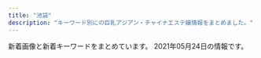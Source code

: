 ```yaml
---
title: "池袋"
description: "キーワード別にの巨乳アジアン・チャイナエステ嬢情報をまとめました。"
---
```


新着画像と新着キーワードをまとめています。
2021年05月24日の情報です。

<DmmAffiliateIns />
<KeywordTable
  shops={
    [
    {
        "keywords": {
            "88": 1,
            "86": 2,
            "90": 1
        },
        "img_links": [
            "http://www.coco-8.jp/_src/36741678/down.png",
            "http://www.coco-8.jp/_src/36746636/iwa1.jpg",
            "http://www.coco-8.jp/_src/36743040/s5.jpg",
            "http://www.coco-8.jp/_src/49632727/wechatimg336_20201102105038881.jpg",
            "http://www.coco-8.jp/_src/36746692/g3.jpg",
            "http://www.coco-8.jp/_src/36742644/sayuri.jpg",
            "http://www.coco-8.jp/_src/36746346/maya.jpg",
            "http://www.coco-8.jp/_src/36742462/5.jpg",
            "http://www.coco-8.jp/_src/36742714/s2.jpg",
            "http://www.coco-8.jp/_src/37791773/wechatimg437_20201113100952153.jpg",
            "http://www.coco-8.jp/_src/37791774/wechatimg437_20201113100952153.jpg",
            "http://www.coco-8.jp/_src/36742642/b.png",
            "http://www.coco-8.jp/_src/36746641/risa.jpg",
            "http://www.coco-8.jp/_src/36820892/cam3.png",
            "http://www.coco-8.jp/_src/36742658/s1.jpg",
            "http://www.coco-8.jp/_src/36746644/lineline.png",
            "http://www.coco-8.jp/_src/36746398/mei1.jpg",
            "http://www.coco-8.jp/_src/37791789/lineline.png",
            "http://www.coco-8.jp/_src/36745876/pic1.jpg",
            "http://www.coco-8.jp/_src/36745880/pic2.jpg",
            "http://www.coco-8.jp/_src/36741674/5.jpg",
            "http://www.coco-8.jp/_src/36741671/2.jpg",
            "http://www.coco-8.jp/_src/36741636/5.jpg",
            "http://www.coco-8.jp/_src/37791754/smartselect_20191212-140919_wechat.jpg",
            "http://www.coco-8.jp/_src/36741638/4.jpg",
            "http://www.coco-8.jp/_src/36712010/sayuri.jpg",
            "http://www.coco-8.jp/_src/36746639/lineline.png",
            "http://www.coco-8.jp/_src/36746732/road2.png",
            "http://www.coco-8.jp/_src/36742459/2.jpg",
            "http://www.coco-8.jp/_src/36746320/sayuri.jpg",
            "http://www.coco-8.jp/_src/36746702/g6.jpg",
            "http://www.coco-8.jp/_src/36820891/cam3.png",
            "http://www.coco-8.jp/_src/54960394/lineline.png",
            "http://www.coco-8.jp/_src/36742461/4.jpg",
            "http://www.coco-8.jp/_src/54960397/wechatimg955.jpg",
            "http://www.coco-8.jp/_src/49977665/wechatimg437_20201113100952153.jpg",
            "http://www.coco-8.jp/_src/36742780/s3.jpg",
            "http://www.coco-8.jp/_src/36741640/1.jpg",
            "http://www.coco-8.jp/_src/36746380/aki.jpg",
            "http://www.coco-8.jp/_src/36746331/lineline.png",
            "http://www.coco-8.jp/_src/36746345/maya.jpg",
            "http://www.coco-8.jp/_src/36742655/down.png",
            "http://www.coco-8.jp/_src/36746688/g2.jpg",
            "http://www.coco-8.jp/_src/36746379/aki.jpg",
            "http://www.coco-8.jp/_src/36746642/risa.jpg",
            "http://www.coco-8.jp/_src/36742640/b.png",
            "http://www.coco-8.jp/_src/36742638/b.png",
            "http://www.coco-8.jp/_src/36741639/2.jpg",
            "http://www.coco-8.jp/_src/49977773/wechatimg437_20201113100952153.jpg",
            "http://www.coco-8.jp/_src/54960396/wechatimg955.jpg",
            "http://www.coco-8.jp/_src/49632559/wechatimg336_20201102105038881.jpg",
            "http://www.coco-8.jp/_src/36746397/mei1.jpg",
            "http://www.coco-8.jp/_src/36741670/1.jpg",
            "http://www.coco-8.jp/_src/36813493/cam2.jpg",
            "http://www.coco-8.jp/_src/36741672/4.jpg",
            "http://www.coco-8.jp/_src/54960393/wechatimg955.jpg",
            "http://www.coco-8.jp/_src/36746704/g5.png",
            "http://www.coco-8.jp/_src/36746714/b.png",
            "http://www.coco-8.jp/_src/36742630/b.png",
            "http://www.coco-8.jp/_src/55662797/img20210426142633666355.png",
            "http://www.coco-8.jp/_src/36746395/lineline.png",
            "http://www.coco-8.jp/_src/36742636/b.png",
            "http://www.coco-8.jp/_src/36742458/1.jpg",
            "http://www.coco-8.jp/_src/36746635/iwa1.jpg",
            "http://www.coco-8.jp/_src/36813492/cam2.jpg",
            "http://www.coco-8.jp/_src/36741637/3.jpg",
            "http://www.coco-8.jp/_src/49977785/wechatimg336_20201102105038881.jpg",
            "http://www.coco-8.jp/_src/49977789/lineline.png",
            "http://www.coco-8.jp/_src/54960364/wechatimg955.jpg",
            "http://www.coco-8.jp/_src/36746682/g.jpg",
            "http://www.coco-8.jp/_src/36746351/lineline.png",
            "http://www.coco-8.jp/_src/36742791/s4.jpg",
            "http://www.coco-8.jp/_src/36746633/lineline.png",
            "http://www.coco-8.jp/_src/36742460/3.jpg",
            "http://www.coco-8.jp/_src/49977786/wechatimg336_20201102105038881.jpg",
            "http://www.coco-8.jp/_src/36741673/3.jpg"
        ],
        "url": "http://www.coco-8.jp/",
        "name": "CoCo8 \u30b3\u30b3\u30a8\u30a4\u30c8",
        "station": "JR\u6c60\u888b\u99c5\u897f\u53e3"
    },
    {
        "img_links": [
            "http://es-manzokudou.com/uploads/c7f77c3ead6ef13dab668a39ed78609c.jpg",
            "http://es-manzokudou.com/images/service_10.jpg",
            "http://es-manzokudou.com/images/index_04.jpg",
            "http://es-manzokudou.com/uploads/b3126b220ec550d17cf3d4ceaa0d5f91.jpg",
            "http://es-manzokudou.com/images/info_07.png",
            "http://es-manzokudou.com/uploads/c92c85411d427aeda4e82379f413bfc5.jpg",
            "http://es-manzokudou.com/images/index_23.jpg",
            "http://es-manzokudou.com/uploads/801bf12e5eb5d7775a0d06c4314059a8.jpg",
            "http://es-manzokudou.com/uploads/e0558d7d118d3983ed620237423a6a17.jpg",
            "http://es-manzokudou.com/images/index_16.jpg",
            "http://es-manzokudou.com/images/index_22.jpg",
            "http://es-manzokudou.com/images/index_19.jpg",
            "http://es-manzokudou.com/images/index_13.jpg",
            "http://es-manzokudou.com/images/girls_09.jpg",
            "http://es-manzokudou.com/uploads/ce9c20b274548d8d7fc88ffba3feb6b8.jpg",
            "http://es-manzokudou.com/images/index_15.jpg",
            "http://es-manzokudou.com/images/index_28.jpg",
            "http://es-manzokudou.com/images/index_14.jpg",
            "http://es-manzokudou.com/images/info_09.png",
            "http://es-manzokudou.com/uploads/6d01aeb80d9d599f91829439c8d1cce9.jpg",
            "http://es-manzokudou.com/images/index_11.jpg",
            "http://es-manzokudou.com/uploads/d89fe15ae91cbe6757df76651ba2bafb.jpg",
            "http://es-manzokudou.com/images/interior_10.jpg",
            "http://es-manzokudou.com/images/interior_09.jpg",
            "http://es-manzokudou.com/uploads/33e3f16ac4ad0cce4991bcbf73f4ed57.jpg",
            "http://es-manzokudou.com/images/index_07.jpg",
            "http://es-manzokudou.com/images/index_21.jpg",
            "http://es-manzokudou.com/images/info_01.png",
            "http://es-manzokudou.com/images/index_01.jpg",
            "http://es-manzokudou.com/images/info_05.png",
            "http://es-manzokudou.com/images/index_08.jpg",
            "http://es-manzokudou.com/uploads/0b1795e88117182a477ab05f88143541.jpg",
            "http://es-manzokudou.com/uploads/6eeb47bf176bb33d310cc4b85e6877cd.jpg",
            "http://es-manzokudou.com/uploads/4638ddb6f986a671b148647ba616100a.jpg",
            "http://es-manzokudou.com/uploads/d71f74498ca17396d022ba9a4df966f3.jpg",
            "http://es-manzokudou.com/uploads/7b043aa15c9a9920550a2b92ec6be546.jpg",
            "http://es-manzokudou.com/images/info_02.png",
            "http://es-manzokudou.com/uploads/9f77b9b12f9cf11fcb013974ba368064.jpg",
            "http://es-manzokudou.com/images/index_03.jpg",
            "http://es-manzokudou.com/images/index_31.jpg",
            "http://es-manzokudou.com/uploads/88aa8f906b0332cb40ad4429c8e7b758.jpg",
            "http://es-manzokudou.com/images/index_02.jpg",
            "http://es-manzokudou.com/images/index_09.jpg",
            "http://es-manzokudou.com/uploads/40fc21d31595f51aaf89793b1f68617b.jpg",
            "http://es-manzokudou.com/uploads/b7f36d45469210b381ecb79a0e05a347.jpg",
            "http://es-manzokudou.com/uploads/62c2e989f1be95fc8e01be85b464d514.jpg",
            "http://es-manzokudou.com/uploads/8a1fb58d0b110680c2356994ca8efb25.jpg",
            "http://es-manzokudou.com/images/info_04.png",
            "http://es-manzokudou.com/uploads/200f500725d3f15233d981ad9b5e6b9a.jpg",
            "http://es-manzokudou.com/uploads/59a8a61377564fb64b48427e84e4243f.jpg",
            "http://es-manzokudou.com/images/service_09.jpg",
            "http://es-manzokudou.com/uploads/7284e4ffc051cbb8c074a8c30390ce68.jpg",
            "http://es-manzokudou.com/images/index_05.jpg",
            "http://es-manzokudou.com/images/index_29.jpg",
            "http://es-manzokudou.com/uploads/de54f16df04e0df8ae07ab990b8c9fd2.jpg",
            "http://es-manzokudou.com/uploads/356177edff3d3b7efc4a77022debc8aa.jpg",
            "http://es-manzokudou.com/images/index_30.jpg",
            "http://es-manzokudou.com/uploads/13ab049cc45dea80b43d33b6b7108f00.jpg",
            "http://es-manzokudou.com/uploads/275d5f397baa63db8424c86d5d6237cf.jpg",
            "http://es-manzokudou.com/uploads/f66d763bd48ac5f51969e4311ac7af5c.jpg",
            "http://es-manzokudou.com/uploads/d0fdd8f6b16eaf7d5013c7d285fed2e3.jpg",
            "http://es-manzokudou.com/uploads/e29aa67ee54566513e4e34114bfdc7b9.jpg",
            "http://es-manzokudou.com/images/link_09.jpg",
            "http://es-manzokudou.com/images/girls_11.jpg",
            "http://es-manzokudou.com/images/index_27.jpg",
            "http://es-manzokudou.com/images/index_06.jpg",
            "http://www.cmfm2.jp/images/over_thumb_l.png",
            "http://es-manzokudou.com/uploads/4a9bc6863322924a09070162269c7415.jpg",
            "http://es-manzokudou.com/uploads/36735dc9d436a790f344c57635a3a44f.jpg",
            "http://es-manzokudou.com/uploads/0796672f7c59948334658998a3c55cdb.jpg",
            "http://es-manzokudou.com/uploads/efbc511fca65f9baeae51ee52426cc0e.jpg",
            "http://es-manzokudou.com/images/index_24.jpg",
            "http://es-manzokudou.com/uploads/da9811a4171f2ec42d7c9a8567e79d8c.jpg",
            "http://es-manzokudou.com/uploads/1e5aff376576a255098bc7597386a028.jpg",
            "http://es-manzokudou.com/images/index_17.jpg",
            "http://es-manzokudou.com/uploads/209ba11412c2c128b5dfbdb8cfef6faa.jpg",
            "http://es-manzokudou.com/uploads/8ec0af3b4889c07ab76ccbed51b2b813.jpg",
            "http://es-manzokudou.com/uploads/dedff2c11ab7aaa841a9cf2747a8406c.jpg",
            "http://es-manzokudou.com/uploads/848e0db3804d1d3c823537204d67f5aa.jpg",
            "http://es-manzokudou.com/uploads/0d826c16062de1388c242e2f77eb7cd6.jpg"
        ],
        "url": "http://es-manzokudou.com/",
        "station": "JR\u6c60\u888b\u99c5\u6771\u53e3",
        "name": "\u6e80\u8db3\u5802",
        "keywords": {
            "D": 7,
            "88": 2,
            "C": 10,
            "86": 7,
            "84": 1,
            "87": 8
        }
    },
    {
        "img_links": [
            "http://salon-arm.com/staff/saya/01mb.jpg",
            "http://salon-arm.com/staff/ichigo/01mb.jpg",
            "http://salon-arm.com/pic/top.png",
            "http://salon-arm.com/staff/ringo/01.jpg",
            "http://salon-arm.com/staff/reina/01.jpg",
            "http://salon-arm.com/pic/head.png",
            "http://salon-arm.com/staff/saya/01.jpg",
            "http://salon-arm.com/staff/kaori/01mb.jpg",
            "http://salon-arm.com/staff/mai/01.jpg",
            "http://salon-arm.com/img/ttl_staff.png",
            "http://salon-arm.com/img/ttl_concept.png",
            "http://salon-arm.com/staff/rika/01.jpg",
            "http://salon-arm.com/staff/nana/01mb.jpg",
            "http://salon-arm.com/i/files/homeimg.jpg",
            "http://salon-arm.com/staff/midori/01.jpg",
            "http://salon-arm.com/staff/midori/01mb.jpg",
            "http://salon-arm.com/staff/mai/01mb.jpg",
            "http://salon-arm.com/staff/nana/01.jpg",
            "http://salon-arm.com/img/att.jpg",
            "http://salon-arm.com/staff/yuuka/01.jpg",
            "http://salon-arm.com/img/ttl_tnew.png",
            "http://salon-arm.com/img/ttl_mobile.png",
            "http://salon-arm.com/staff/emi/01.jpg",
            "http://salon-arm.com/staff/kaori/01.jpg",
            "http://salon-arm.com/staff/yuuka/01mb.jpg",
            "http://salon-arm.com/staff/emi/01mb.jpg",
            "http://salon-arm.com/staff/ai/01.jpg",
            "http://salon-arm.com/staff/ichigo/01.jpg",
            "http://salon-arm.com/staff/ai/01mb.jpg",
            "http://salon-arm.com/staff/reina/01mb.jpg",
            "http://salon-arm.com/staff/ringo/01mb.jpg",
            "http://salon-arm.com/staff/rika/01mb.jpg",
            "http://salon-arm.com/img/ttl_line.png"
        ],
        "keywords": {
            "C": 21
        },
        "url": "http://salon-arm.com/",
        "name": "\u30a2\u30ed\u30de\u30ed\u30de\u30f3\u30b9",
        "station": "JR\u6c60\u888b\u99c5\u897f\u53e3"
    },
    {
        "name": "Primore \uff5e\u30d7\u30ea\u30e2\u30a2\uff5e",
        "url": "http://primore.jpest.net/",
        "station": "JR\u6c60\u888b\u99c5\u6771\u53e3",
        "img_links": [
            "http://primore.jpest.net/uploads//sites/9/2021/04/2.jpg",
            "http://primore.jpest.net/uploads//sites/9/2020/06/aroma2.jpg",
            "http://primore.jpest.net/uploads//sites/9/2020/06/top1-3.png",
            "http://primore.jpest.net/uploads//sites/9/2021/04/3.jpg",
            "http://primore.jpest.net/uploads//sites/9/2020/06/s4.jpg",
            "http://primore.jpest.net/uploads//sites/9/2020/06/s2.jpg",
            "http://primore.jpest.net/uploads//sites/9/2020/06/top-2.png",
            "http://primore.jpest.net/uploads//sites/9/2020/06/r2.jpg",
            "http://primore.jpest.net/uploads//sites/9/2021/04/1.jpg",
            "http://primore.jpest.net/uploads//sites/9/2020/06/02.jpg",
            "http://primore.jpest.net/uploads//sites/9/2020/06/aroma1.jpg",
            "http://primore.jpest.net/uploads//sites/9/2020/06/r3.jpg",
            "http://primore.jpest.net/uploads//sites/9/2020/06/s1.jpg",
            "http://primore.jpest.net/uploads//sites/9/2020/06/s3.jpg",
            "http://primore.jpest.net/uploads//sites/9/2020/06/r5.jpg",
            "http://primore.jpest.net/uploads//sites/9/2020/06/4.jpg",
            "http://primore.jpest.net/uploads//sites/9/2020/06/r1.jpg",
            "http://primore.jpest.net/uploads//sites/9/2020/06/01.jpg",
            "http://primore.jpest.net/uploads//sites/9/2020/06/r4.jpg"
        ],
        "keywords": {}
    },
    {
        "img_links": [
            "http://c-sun2.com/image/cast/cast_326_1_l.jpg",
            "http://c-sun2.com/image/cast/cast_580_1_l.jpg",
            "http://c-sun2.com/image/cast/cast_484_1_l.jpg",
            "http://c-sun2.com/image/cast/cast_524_1_l.jpg",
            "http://c-sun2.com/image/cast/cast_390_2_l.jpg",
            "http://c-sun2.com/image/cast/cast_466_2_l.jpg",
            "http://c-sun2.com/image/cast/cast_485_1_l.jpg",
            "http://c-sun2.com/image/cast/cast_496_1_l.jpg",
            "http://c-sun2.com/image/cast/cast_533_2_l.jpg",
            "http://c-sun2.com/img/bar_profile.png",
            "http://c-sun2.com/image/shame/192_1_l.jpg",
            "http://c-sun2.com/image/cast/cast_484_2_l.jpg",
            "http://c-sun2.com/image/cast/cast_496_2_l.jpg",
            "http://c-sun2.com/image/cast/cast_357_1_l.jpg",
            "http://c-sun2.com/image/cast/cast_485_2_l.jpg",
            "http://c-sun2.com/image/cast/cast_393_2_l.jpg",
            "http://c-sun2.com/image/cast/cast_390_1_l.jpg",
            "http://c-sun2.com/image/cast/cast_357_2_l.jpg",
            "http://c-sun2.com/img/event/camp3.jpg",
            "http://c-sun2.com/image/cast/cast_471_2_l.jpg",
            "http://c-sun2.com/image/cast/cast_473_1_l.jpg",
            "http://c-sun2.com/image/cast/cast_524_2_l.jpg",
            "http://c-sun2.com/image/cast/cast_453_1_l.jpg",
            "http://c-sun2.com/image/cast/cast_534_1_l.jpg",
            "http://c-sun2.com/image/cast/cast_362_2_l.jpg",
            "http://c-sun2.com/image/cast/cast_362_1_l.jpg",
            "http://c-sun2.com/image/cast/cast_473_2_l.jpg",
            "http://c-sun2.com/img/topbar_osusume.png",
            "http://c-sun2.com/img/topbar_news.png",
            "http://c-sun2.com/img/topbar_camp.png",
            "http://c-sun2.com/image/cast/cast_471_1_l.jpg",
            "http://c-sun2.com/image/cast/cast_360_1_l.jpg",
            "http://c-sun2.com/image/cast/cast_326_2_l.jpg",
            "http://c-sun2.com/img/icon/new.png",
            "http://c-sun2.com/image/cast/cast_534_2_l.jpg",
            "http://c-sun2.com/image/cast/cast_492_2_l.jpg",
            "http://c-sun2.com/img/bar_grallery.png",
            "http://c-sun2.com/img/bar_therapist.png",
            "http://c-sun2.com/image/cast/cast_466_1_l.jpg",
            "http://c-sun2.com/image/cast/cast_393_1_l.jpg",
            "http://c-sun2.com/img/header.jpg",
            "http://c-sun2.com/image/cast/cast_453_2_l.jpg",
            "http://c-sun2.com/image/cast/cast_360_2_l.jpg",
            "http://c-sun2.com/image/cast/cast_533_1_l.jpg",
            "http://c-sun2.com/image/cast/cast_492_1_l.jpg"
        ],
        "url": "http://c-sun2.com/",
        "station": "JR\u6c60\u888b\u99c5\u897f\u53e3",
        "name": "\u30b9\u30a4\u30fc\u30c8\u30de\u30c3\u30c8",
        "keywords": {
            "85": 4,
            "84": 8,
            "81": 4,
            "82": 10,
            "83": 10
        }
    },
    {
        "keywords": {},
        "url": "http://foryou-est.tokyo/",
        "name": "For You",
        "img_links": [
            "http://foryou-est.tokyo/images/sp02.jpg",
            "http://foryou-est.tokyo/images/yuki.jpg",
            "http://foryou-est.tokyo/images/flash1.jpg",
            "http://foryou-est.tokyo/images/kina.jpg",
            "http://foryou-est.tokyo/images/zi_staff.png",
            "http://foryou-est.tokyo/images/riri.jpg",
            "http://foryou-est.tokyo/images/aya.jpg",
            "http://foryou-est.tokyo/images/ai.jpg",
            "http://foryou-est.tokyo/images/mika.jpg",
            "http://foryou-est.tokyo/images/mobile.png",
            "http://foryou-est.tokyo/images/down.png",
            "http://foryou-est.tokyo/images/sp03.jpg",
            "http://foryou-est.tokyo/images/emi.jpg",
            "http://foryou-est.tokyo/images/yumi.jpg",
            "http://foryou-est.tokyo/images/yuri.jpg",
            "http://foryou-est.tokyo/images/sp01.jpg",
            "http://foryou-est.tokyo/images/up.png"
        ],
        "station": "JR\u6c60\u888b\u99c5\u897f\u53e3"
    },
    {
        "name": "\u53f0\u6e7e\u5e78\u904b\u30ea\u30e9\u30af\u30bc\u30fc\u30b7\u30e7\u30f3",
        "url": "http://esthe-treat.com/",
        "station": "JR\u6c60\u888b\u99c5\u897f\u53e3",
        "img_links": [
            "http://esthe-treat.com/staff/ami/01.jpg",
            "http://esthe-treat.com/img/botton.jpg",
            "http://esthe-treat.com/img/add.jpg",
            "http://esthe-treat.com/img/sys1.png",
            "http://esthe-treat.com/staff/rena/01.jpg",
            "http://esthe-treat.com/staff/natumi/01.jpg",
            "http://esthe-treat.com/img/pc.jpg",
            "http://esthe-treat.com/img/t-o.jpg",
            "http://esthe-treat.com/img/adrs.jpg",
            "http://esthe-treat.com/staff/yuyu/01.jpg",
            "http://esthe-treat.com/img/t-r.jpg",
            "http://esthe-treat.com/img/cam.jpg",
            "http://esthe-treat.com/img/info.jpg",
            "http://esthe-treat.com/img/sys2.png",
            "http://esthe-treat.com/img/pic.jpg",
            "http://esthe-treat.com/img/t-t.jpg",
            "http://esthe-treat.com/staff/miki/01.jpg",
            "http://esthe-treat.com/img/sysetc.png",
            "http://esthe-treat.com/img/tel.jpg",
            "http://esthe-treat.com/img/t-a.jpg",
            "http://esthe-treat.com/img/t-s.jpg",
            "http://esthe-treat.com/img/tit.jpg"
        ],
        "keywords": {}
    },
    {
        "keywords": {
            "D": 192,
            "82": 61,
            "F": 45,
            "88": 45,
            "85": 95,
            "83": 140,
            "C": 252,
            "84": 236
        },
        "url": "https://honeybee2.com/",
        "name": "\u30cf\u30cb\u30fc\u30d3\u30fc",
        "station": "JR\u6c60\u888b\u99c5\u897f\u53e3(\u5317)",
        "img_links": [
            "https://honeybee2.com/images_staff/60/050115251333.jpg",
            "https://honeybee2.com/images/icon_ranking_04.png",
            "https://honeybee2.com/images/bnr_160_45.jpg",
            "https://honeybee2.com/images/vis_castframe_01.png",
            "https://honeybee2.com/images_staff/133/050114310512.jpg",
            "https://honeybee2.com/images_staff/111/050114432551.jpg",
            "https://honeybee2.com/images_staff/111/070714141435.jpg",
            "https://honeybee2.com/images_staff/133/041312285087.jpg",
            "https://honeybee2.com/images_staff/134/041314164177.jpg",
            "https://honeybee2.com/images_staff/150/050113284720.jpg",
            "https://honeybee2.com/images/img_info_01.png",
            "https://honeybee2.com/images/btn_back.png",
            "https://honeybee2.com/images/bnr_side_concept.png",
            "https://honeybee2.com/images/img_gallery_03.png",
            "https://honeybee2.com/images_staff/168/050113400416.jpg",
            "https://honeybee2.com/images_staff/142/060611265633.jpg",
            "https://honeybee2.com/images/img_gallery_06.png",
            "https://honeybee2.com/images/icon_ranking_05.png",
            "https://honeybee2.com/images_staff/142/050113450875.jpg",
            "https://honeybee2.com/images/img_gallery_05.png",
            "https://honeybee2.com/images_staff/176/050115410027.jpg",
            "https://honeybee2.com/images_staff/99/110211050217.jpg",
            "https://honeybee2.com/images/icon_ranking_01.png",
            "https://honeybee2.com/images/bnr_side_card.png",
            "https://honeybee2.com/images_staff/136/050114025434.jpg",
            "https://honeybee2.com/images/img_gallery_04.png",
            "https://honeybee2.com/images/bnr_88_31.jpg",
            "https://honeybee2.com/images/icon_ranking_03.png",
            "https://honeybee2.com/images/bnr_200_40.jpg",
            "https://honeybee2.com/images_staff/108/050115134296.jpg",
            "https://honeybee2.com/images/icon_new.png",
            "https://honeybee2.com/images_staff/150/091116274617.jpg",
            "https://honeybee2.com/images/img_info.png",
            "https://honeybee2.com/images_staff/99/050115040623.jpg",
            "https://honeybee2.com/images/img_gallery_02.png",
            "https://honeybee2.com/images_staff/175/050113092189.jpg",
            "https://honeybee2.com/images_staff/136/041523165620.jpg",
            "https://honeybee2.com/images/bnr_468_60.jpg",
            "https://honeybee2.com/images_staff/117/082321050834.jpg",
            "https://honeybee2.com/images/img_info_02.png",
            "https://honeybee2.com/images/img_info_03.png",
            "https://honeybee2.com/images/vis_profileframe.png",
            "https://honeybee2.com/images_staff/60/032207120681.jpg",
            "https://honeybee2.com/images_staff/117/050114225897.jpg",
            "https://honeybee2.com/images/no_image.jpg",
            "https://honeybee2.com/images/btn_next.png",
            "https://honeybee2.com/images_staff/168/111319171076.jpg",
            "https://honeybee2.com/images/img_gallery_01.png",
            "https://honeybee2.com/images/pagetop_off.png"
        ]
    },
    {
        "station": "JR\u6c60\u888b\u99c5\u897f\u53e3(\u5317)",
        "img_links": [
            "https://www.relax-es.net/w200-p300/img/uploadfile/imgpc01601602970.jpg",
            "https://www.relax-es.net/w160-p400/img/uploadfile/imgpc01601602326.jpg",
            "https://www.relax-es.net/img/uploadfile/imgpc01601603008.jpg",
            "https://www.relax-es.net/img/num4.png",
            "https://www.relax-es.net/w160-p400/img/uploadfile/imgpc01608535783.jpg",
            "https://www.relax-es.net/img/uploadfile/imgpc01601602326.jpg",
            "https://www.relax-es.net/w300-p200/img/uploadfile/imgpc01601602761.jpg",
            "https://www.relax-es.net/img/s/area03.png",
            "https://www.relax-es.net/img/uploadfile/imgpc01608535716.jpg",
            "https://www.relax-es.net/img/s/area01.png",
            "https://www.relax-es.net/img/bana02.jpg",
            "https://www.relax-es.net/img/uploadfile/imgpc01601602676.jpg",
            "https://www.relax-es.net/w200-p300/img/uploadfile/imgpc01601602443.jpg",
            "https://www.relax-es.net/img/bana10.jpg",
            "https://www.relax-es.net/img/uploadfile/imgpc01601942123.jpg",
            "https://www.relax-es.net/img/num2.png",
            "https://www.relax-es.net/img/uploadfile/imgpc01601942165.jpg",
            "https://www.relax-es.net/img/bana04.jpg",
            "https://www.relax-es.net/img/icon/new.png",
            "https://www.relax-es.net/img/bana01.jpg",
            "https://www.relax-es.net/img/bana07.jpg",
            "https://www.relax-es.net/img/num5.png",
            "https://www.relax-es.net/w160-p400/img/uploadfile/imgpc01601602676.jpg",
            "https://www.relax-es.net/w160-p400/img/uploadfile/imgpc01601942165.jpg",
            "https://www.relax-es.net/w160-p400/img/uploadfile/imgpc01601942123.jpg",
            "https://www.relax-es.net/img/uploadfile/imgpc01601601781.jpg",
            "https://www.relax-es.net/w160-p400/img/uploadfile/imgpc01608535716.jpg",
            "https://www.relax-es.net/w160-p400/img/uploadfile/imgpc01601942105.jpg",
            "https://www.relax-es.net/w160-p400/img/uploadfile/imgpc01601601781.jpg",
            "https://www.relax-es.net/w200-p300/img/uploadfile/imgpc01608535826.jpg",
            "https://www.relax-es.net/img/s/area06.png",
            "https://www.relax-es.net/w160-p400/img/uploadfile/imgpc01608535826.jpg",
            "https://www.relax-es.net/img/uploadfile/imgpc01608535783.jpg",
            "https://www.relax-es.net/w160-p400/img/uploadfile/imgpc01601601975.jpg",
            "https://www.relax-es.net/img/s/area05.png",
            "https://www.relax-es.net/w160-p400/img/uploadfile/imgpc01601602761.jpg",
            "https://www.relax-es.net/img/uploadfile/imgpc01601602188.jpg",
            "https://www.relax-es.net/img/uploadfile/imgpc01601602269.jpg",
            "https://www.relax-es.net/img/num1.png",
            "https://www.relax-es.net/img/area.jpg",
            "https://www.relax-es.net/img/s/area04.png",
            "https://www.relax-es.net/w200-p300/img/uploadfile/imgpc01601942105.jpg",
            "https://www.relax-es.net/img/uploadfile/imgpc01601942105.jpg",
            "https://www.relax-es.net/img/uploadfile/imgpc01601601975.jpg",
            "https://www.relax-es.net/w160-p400/img/uploadfile/imgpc01601603008.jpg",
            "https://www.relax-es.net/img/syscard.png",
            "https://www.relax-es.net/w200-p300/img/uploadfile/imgpc01601942123.jpg",
            "https://www.relax-es.net/img/uploadfile/imgpc01608535826.jpg",
            "https://www.relax-es.net/img/s/area02.png",
            "https://www.relax-es.net/w160-p400/img/uploadfile/imgpc01601602890.jpg",
            "https://www.relax-es.net/w160-p400/img/uploadfile/imgpc01601602269.jpg",
            "https://www.relax-es.net/w200-p300/img/uploadfile/imgpc01601601781.jpg",
            "https://www.relax-es.net/img/uploadfile/imgpc01608535915.jpg",
            "https://www.relax-es.net/w160-p400/img/uploadfile/imgpc01601602443.jpg",
            "https://www.relax-es.net/img/uploadfile/imgpc01601602761.jpg",
            "https://www.relax-es.net/w160-p400/img/uploadfile/imgpc01601602188.jpg",
            "https://www.relax-es.net/img/uploadfile/1601603998.png",
            "https://www.relax-es.net/img/bana03.jpg",
            "https://www.relax-es.net/w160-p400/img/uploadfile/imgpc01601942092.jpg",
            "https://www.relax-es.net/img/uploadfile/img_1601600792.jpg",
            "https://www.relax-es.net/img/kantan.jpg",
            "https://www.relax-es.net/w200-p300/img/uploadfile/imgpc01601942165.jpg",
            "https://www.relax-es.net/w200-p300/img/uploadfile/imgpc01601942092.jpg",
            "https://www.relax-es.net/img/uploadfile/img_1601600707.jpg",
            "https://www.relax-es.net/img/uploadfile/imgpc01601602970.jpg",
            "https://www.relax-es.net/w160-p400/img/uploadfile/imgpc01601602970.jpg",
            "https://www.relax-es.net/w160-p400/img/uploadfile/imgpc01601602016.jpg",
            "https://www.relax-es.net/w200-p300/img/uploadfile/imgpc01601602326.jpg",
            "https://www.relax-es.net/w200-p300/img/uploadfile/imgpc01601602269.jpg",
            "https://www.relax-es.net/img/uploadfile/imgpc01601942092.jpg",
            "https://www.relax-es.net/img/num3.png",
            "https://www.relax-es.net/w160-p400/img/uploadfile/imgpc01601942142.jpg",
            "https://www.relax-es.net/w200-p300/img/uploadfile/imgpc01608535915.jpg",
            "https://www.relax-es.net/img/bana05.jpg",
            "https://www.relax-es.net/img/uploadfile/imgpc01601602890.jpg",
            "https://www.relax-es.net/w160-p400/img/uploadfile/imgpc01608535915.jpg",
            "https://www.relax-es.net/img/uploadfile/imgpc01601602443.jpg",
            "https://www.relax-es.net/w160-p400/img/uploadfile/imgpc01601602403.jpg",
            "https://www.relax-es.net/img/companioncoment.png"
        ],
        "url": "https://www.relax-es.net/",
        "keywords": {
            "89": 51,
            "E": 64,
            "90": 9,
            "87": 16,
            "88": 55,
            "C": 38,
            "D": 42,
            "F": 24
        },
        "name": "New RELAX TIME"
    },
    {
        "station": "JR\u6c60\u888b\u99c5\u897f\u53e3",
        "keywords": {
            "F": 1,
            "88": 2,
            "83": 4,
            "84": 2,
            "C": 22,
            "85": 2,
            "86": 1,
            "87": 3,
            "E": 2
        },
        "url": "http://awakoku.net/",
        "img_links": [
            "http://awakoku.net/girls/nana11.jpg",
            "http://awakoku.net/girls/hana2.jpg",
            "http://awakoku.net/girls/mina1.jpg",
            "http://awakoku.net/girls/yuri1.jpg",
            "http://awakoku.net/girls/kana1.jpg",
            "http://awakoku.net/image/pickup.jpg",
            "http://awakoku.net/girls/aya1.jpg",
            "http://awakoku.net/girls/yuri2.jpg",
            "http://awakoku.net/girls/hana1.jpg",
            "http://awakoku.net/girls/misaki1.jpg",
            "http://awakoku.net/girls/yumi.jpg",
            "http://awakoku.net/girls/kana2.jpg",
            "http://awakoku.net/girls/nana22.jpg",
            "http://awakoku.net/girls/saki1.jpg",
            "http://awakoku.net/girls/sakura1.jpg",
            "http://awakoku.net/girls/nagisa2.jpg",
            "http://manpuku-web2.sakura.ne.jp/awakoku/image/header.jpg",
            "http://awakoku.net/girls/misaki2.jpg",
            "http://awakoku.net/girls/ami1.jpg",
            "http://awakoku.net/girls/nagisa1.jpg",
            "http://awakoku.net/girls/noimage.jpg",
            "http://awakoku.net/topics/img/7-1.jpg",
            "http://awakoku.net/girls/mina2.jpg"
        ],
        "name": "\u30a2\u30ef\u56fd\u515a"
    },
    {
        "img_links": [
            "http://es-hana.work/staff/haruka.jpg",
            "http://es-hana.work/images/tg.jpg",
            "http://es-hana.work/img/nana1.jpg",
            "http://es-hana.work/images/head.jpg",
            "http://es-hana.work/images/8.jpg",
            "http://es-hana.work/img/haruka1.jpg",
            "http://es-hana.work/staff/nana.jpg",
            "http://es-hana.work/images/news.jpg",
            "http://es-hana.work/images/ac1.jpg",
            "http://es-hana.work/images/line.jpg",
            "http://es-hana.work/staff/ai.jpg",
            "http://es-hana.work/images/interior_t.jpg",
            "http://es-hana.work/images/6.jpg",
            "http://es-hana.work/images/5.jpg",
            "http://es-hana.work/staff/miki.jpg",
            "http://es-hana.work/images/int.jpg",
            "http://es-hana.work/images/1.jpg",
            "http://es-hana.work/staff/yuna.jpg",
            "http://es-hana.work/img/yui1.jpg",
            "http://es-hana.work/images/7.jpg",
            "http://es-hana.work/staff/rina.jpg",
            "http://es-hana.work/images/staff_t.jpg",
            "http://es-hana.work/img/rina1.jpg",
            "http://es-hana.work/images/2.jpg",
            "http://es-hana.work/img/miki1.jpg",
            "http://es-hana.work/staff/aya.jpg",
            "http://es-hana.work/staff/yui.jpg",
            "http://es-hana.work/images/ac2.jpg",
            "http://es-hana.work/img/aya1.jpg",
            "http://es-hana.work/img/ai1.jpg",
            "http://es-hana.work/images/sys1.jpg",
            "http://es-hana.work/images/sys2.jpg",
            "http://es-hana.work/images/3.jpg"
        ],
        "keywords": {},
        "name": "\u82b1\u6c34\u6728",
        "station": "JR\u6c60\u888b\u99c5\u897f\u53e3(\u5317)",
        "url": "http://es-hana.work/"
    },
    {
        "keywords": {
            "83": 18,
            "85": 6,
            "C": 12,
            "D": 18,
            "86": 6
        },
        "url": "http://koi.este.work/",
        "station": "JR\u6c60\u888b\u99c5\u897f\u53e3",
        "img_links": [
            "http://koi.este.work/2/uploadimg/1579481243.jpg",
            "http://koi.este.work/tennai2.jpg",
            "http://koi.este.work/b_girl.png",
            "http://koi.este.work/tennai.png",
            "http://koi.este.work/up_5_3_0.jpg",
            "http://koi.este.work/2/uploadimg/1565558725.jpg",
            "http://koi.este.work/2/uploadimg/1577672563.jpg",
            "http://koi.este.work/t3.jpg",
            "http://koi.este.work/tennai4.jpg",
            "http://koi.este.work/t1.jpg",
            "http://koi.este.work/top.jpg",
            "http://koi.este.work/2/uploadimg/1601879728.jpg",
            "http://koi.este.work/tennai3.jpg",
            "http://koi.este.work/mens-esthe.png",
            "http://koi.este.work/b_news.png",
            "http://momipara.jp/img/link/momi88.jpg"
        ],
        "name": "\u604b"
    },
    {
        "keywords": {},
        "name": "\u6d17\u4f53\u30de\u30cb\u30a2",
        "url": "http://manian-ikebukuro.com/",
        "station": "JR\u6c60\u888b\u99c5\u6771\u53e3",
        "img_links": [
            "http://manian-ikebukuro.com/img/bar_staff.png",
            "http://manian-ikebukuro.com/image/cast/cast_47_1_l.jpg",
            "http://manian-ikebukuro.com/image/cast/cast_71_1_s.jpg",
            "http://manian-ikebukuro.com/image/cast/cast_47_2_l.jpg",
            "http://manian-ikebukuro.com/image/cast/cast_71_1_l.jpg",
            "http://manian-ikebukuro.com/image/cast/cast_75_1_l.jpg",
            "http://manian-ikebukuro.com/img/tel.png",
            "http://manian-ikebukuro.com/image/cast/cast_75_2_l.jpg",
            "http://manian-ikebukuro.com/image/cast/cast_77_1_l.jpg",
            "http://manian-ikebukuro.com/image/cast/cast_6_2_l.jpg",
            "http://manian-ikebukuro.com/img/news3.png",
            "http://manian-ikebukuro.com/image/cast/cast_70_1_s.jpg",
            "http://manian-ikebukuro.com/image/cast/cast_47_1_s.jpg",
            "http://manian-ikebukuro.com/image/cast/cast_64_1_s.jpg",
            "http://manian-ikebukuro.com/img/QRcode.png",
            "http://manian-ikebukuro.com/image/cast/cast_70_2_l.jpg",
            "http://manian-ikebukuro.com/image/cast/cast_77_1_s.jpg",
            "http://manian-ikebukuro.com/image/cast/cast_2_1_l.jpg",
            "http://manian-ikebukuro.com/image/cast/cast_73_1_s.jpg",
            "http://manian-ikebukuro.com/image/cast/cast_6_1_l.jpg",
            "http://manian-ikebukuro.com/image/cast/cast_68_2_l.jpg",
            "http://manian-ikebukuro.com/image/cast/cast_73_2_l.jpg",
            "http://manian-ikebukuro.com/image/cast/cast_74_1_l.jpg",
            "http://manian-ikebukuro.com/image/cast/cast_74_1_s.jpg",
            "http://manian-ikebukuro.com/image/cast/cast_63_1_l.jpg",
            "http://manian-ikebukuro.com/img/pickupGirl.png",
            "http://manian-ikebukuro.com/image/cast/cast_70_1_l.jpg",
            "http://manian-ikebukuro.com/image/cast/cast_80_1_s.jpg",
            "http://manian-ikebukuro.com/image/cast/cast_2_2_l.jpg",
            "http://manian-ikebukuro.com/image/cast/cast_63_1_s.jpg",
            "http://manian-ikebukuro.com/img/header0.jpg",
            "http://manian-ikebukuro.com/image/cast/cast_77_2_l.jpg",
            "http://manian-ikebukuro.com/image/cast/cast_73_1_l.jpg",
            "http://manian-ikebukuro.com/image/cast/cast_64_1_l.jpg",
            "http://manian-ikebukuro.com/img/news1.png",
            "http://manian-ikebukuro.com/image/cast/cast_68_1_s.jpg",
            "http://manian-ikebukuro.com/img/spSite.jpg",
            "http://manian-ikebukuro.com/image/cast/10x10.jpg",
            "http://manian-ikebukuro.com/image/cast/cast_67_1_s.jpg",
            "http://manian-ikebukuro.com/sp/img/tel.png",
            "http://manian-ikebukuro.com/image/cast/cast_75_1_s.jpg",
            "http://manian-ikebukuro.com/image/cast/cast_6_1_s.jpg",
            "http://manian-ikebukuro.com/image/cast/cast_68_1_l.jpg",
            "http://manian-ikebukuro.com/image/cast/cast_2_1_s.jpg",
            "http://manian-ikebukuro.com/image/cast/cast_71_2_l.jpg",
            "http://manian-ikebukuro.com/image/cast/cast_64_2_l.jpg",
            "http://manian-ikebukuro.com/img/line1.jpg",
            "http://manian-ikebukuro.com/image/cast/cast_74_2_l.jpg",
            "http://manian-ikebukuro.com/img/bar_profile.png",
            "http://manian-ikebukuro.com/image/cast/cast_69_1_s.jpg"
        ]
    },
    {
        "img_links": [
            "http://monaliza.xyz/images/r04.jpg",
            "http://monaliza.xyz/images/mobile.jpg",
            "http://monaliza.xyz/images/index_c3.jpg",
            "http://monaliza.xyz/images/g7.jpg",
            "http://monaliza.xyz/images/yuki.jpg",
            "http://monaliza.xyz/images/gallery_image01b.jpg",
            "http://monaliza.xyz/images/r01.jpg",
            "http://monaliza.xyz/images/g4.jpg",
            "http://monaliza.xyz/images/index_c1.jpg",
            "http://monaliza.xyz/images/r03.jpg",
            "http://monaliza.xyz/images/g6.jpg",
            "http://monaliza.xyz/images/index_c2.jpg",
            "http://monaliza.xyz/images/top.jpg",
            "http://monaliza.xyz/images/r02.jpg",
            "http://monaliza.xyz/images/aoyi.jpg"
        ],
        "name": "MONA\u30fbLIZA \u30e2\u30ca\u30fb\u30ea\u30b6",
        "url": "http://monaliza.xyz/",
        "keywords": {
            "C": 8
        },
        "station": "JR\u6c60\u888b\u99c5\u897f\u53e3"
    },
    {
        "img_links": [
            "https://www.aroma-angels.net/images/ml_11_1_508.jpg",
            "https://www.aroma-angels.net/images/mt_10_1_105.jpg",
            "https://www.aroma-angels.net/images/ml_11_1_1272.jpg",
            "https://www.aroma-angels.net/images/link/link_37.png",
            "https://www.aroma-angels.net/images/mc_1_2_1092.jpg",
            "https://www.aroma-angels.net/images/mt_10_1_1092.jpg",
            "https://www.aroma-angels.net/images/mc_1_1_105.jpg",
            "https://www.aroma-angels.net/images/ml_11_1_506.jpg",
            "https://www.aroma-angels.net/asset/img/spacer_gallery.png",
            "https://www.aroma-angels.net/images/up_5_19_0.jpg",
            "https://www.aroma-angels.net/images/up_5_22_0.jpg",
            "https://www.aroma-angels.net/images/mt_10_1_505.jpg",
            "https://www.aroma-angels.net/images/link/link_15.jpg",
            "https://www.aroma-angels.net/asset/img/noimage.jpg",
            "https://www.aroma-angels.net/images/mc_1_1_144.jpg",
            "https://www.aroma-angels.net/images/ml_11_1_268.jpg",
            "https://www.aroma-angels.net/images/ml_11_1_105.jpg",
            "https://www.aroma-angels.net/images/up_5_13_0.jpg",
            "https://menlog.net/link/menlog20040.jpg",
            "https://www.aroma-angels.net/images/mt_10_1_506.jpg",
            "https://www.aroma-angels.net/images/up_5_15_0.jpg",
            "https://www.aroma-angels.net/images/mc_1_2_445.jpg",
            "https://www.aroma-angels.net/images/ml_11_1_1338.jpg",
            "https://www.aroma-angels.net/images/mc_1_1_505.jpg",
            "https://www.aroma-angels.net/images/ml_11_1_960.jpg",
            "https://www.aroma-angels.net/images/mt_10_1_508.jpg",
            "https://www.aroma-angels.net/images/mc_1_1_507.jpg",
            "https://www.aroma-angels.net/images/mc_1_2_105.jpg",
            "https://www.aroma-angels.net/images/link/link_31.jpg",
            "https://estama.jp/assets_new/default/pc/img/page/link/estama_200_40.png",
            "https://www.aroma-angels.net/images/link/link_34.jpg",
            "https://www.aroma-angels.net/images/mc_1_1_506.jpg",
            "https://www.aroma-angels.net/images/up_5_25_0.jpg",
            "https://www.aroma-angels.net/images/mc_1_2_144.jpg",
            "https://www.aroma-angels.net/images/up_5_11_0.jpeg",
            "https://www.aroma-angels.net/asset/img/top.jpg",
            "https://www.aroma-angels.net/images/ml_11_1_1411.jpg",
            "https://www.aroma-angels.net/images/mc_1_1_882.jpg",
            "https://www.aroma-angels.net/images/up_5_12_0.jpg",
            "https://www.aroma-angels.net/asset/img/spacer300x450.png",
            "https://www.aroma-angels.net/images/ml_11_1_1064.jpg",
            "https://www.aroma-angels.net/images/mt_10_1_446.jpg",
            "https://www.aroma-angels.net/images/mc_1_1_241.jpg",
            "https://www.aroma-angels.net/images/ml_11_1_144.jpg",
            "https://www.aroma-angels.net/images/link/link_27.jpg",
            "https://www.aroma-angels.net/asset/img/spacer900x360.png",
            "https://www.aroma-angels.net/images/ml_11_1_1698.jpeg",
            "https://www.aroma-angels.net/images/mt_10_1_144.jpg",
            "https://www.aroma-angels.net/images/link/link_19.jpg",
            "https://www.aroma-angels.net/images/up_5_18_0.jpg",
            "https://www.aroma-angels.net/images/up_5_14_0.jpg",
            "https://www.aroma-angels.net/images/up_5_17_0.jpg",
            "https://www.aroma-angels.net/images/ml_11_1_240.jpg",
            "https://www.aroma-angels.net/images/ml_11_1_1285.jpg",
            "https://www.aroma-angels.net/images/ml_11_1_507.jpg",
            "https://www.aroma-angels.net/images/up_5_8_0.jpg",
            "https://www.aroma-angels.net/images/up_5_7_0.jpg",
            "https://www.aroma-angels.net/asset/img/top2.jpg",
            "https://www.aroma-angels.net/images/ml_11_1_208.jpg",
            "https://www.aroma-angels.net/images/ml_11_1_425.jpg",
            "https://www.aroma-angels.net/images/ml_11_1_445.jpg",
            "https://www.aroma-angels.net/images/ml_11_1_239.jpg",
            "https://www.aroma-angels.net/images/up_5_6_0.jpg",
            "https://www.aroma-angels.net/images/up_5_23_0.jpg",
            "https://www.aroma-angels.net/images/mc_1_1_446.jpg",
            "https://www.aroma-angels.net/images/up_5_10_0.jpg",
            "https://www.aroma-angels.net/images/mc_1_1_508.jpg",
            "https://www.aroma-angels.net/images/ml_11_1_505.jpg",
            "https://www.aroma-angels.net/images/mc_1_2_960.jpg",
            "https://www.aroma-angels.net/images/up_5_5_0.jpg",
            "https://www.aroma-angels.net/images/ml_11_1_241.jpg",
            "https://www.aroma-angels.net/images/mc_1_1_445.jpg",
            "https://www.aroma-angels.net/images/ml_11_1_2202.jpg",
            "https://www.aroma-angels.net/images/mc_1_1_1064.jpg",
            "https://www.aroma-angels.net/images/ml_11_1_882.jpg",
            "https://www.aroma-angels.net/images/mc_1_1_1272.jpg",
            "https://www.aroma-angels.net/images/up_5_9_0.jpg",
            "https://www.aroma-angels.net/images/ml_11_1_1092.jpg",
            "https://www.aroma-angels.net/images/up_5_26_0.jpg",
            "https://www.aroma-angels.net/images/mc_1_1_960.jpg",
            "https://www.aroma-angels.net/images/mc_1_1_1092.jpg",
            "https://www.aroma-angels.net/images/ml_11_1_314.jpg",
            "https://www.aroma-angels.net/images/up_5_27_0.jpg",
            "https://www.aroma-angels.net/images/ml_11_1_446.jpg"
        ],
        "name": "AromaAngels\uff5e\u6c60\u888b\u30a2\u30ed\u30de\u30a8\u30f3\u30b8\u30a7\u30eb\u30ba\uff5e",
        "url": "https://www.aroma-angels.net/",
        "keywords": {
            "87": 6,
            "D": 16,
            "86": 5,
            "E": 2,
            "83": 2,
            "88": 5,
            "85": 10,
            "C": 43
        },
        "station": "JR\u6c60\u888b\u99c5\u897f\u53e3"
    },
    {
        "keywords": {},
        "img_links": [],
        "name": "\u30b9\u30de\u30a4\u30eb",
        "station": "JR\u6c60\u888b\u99c5\u6771\u53e3",
        "url": "http://iris.iest.info/"
    },
    {
        "url": "https://koi-tenshi.tyo.cm/",
        "img_links": [
            "https://koi-tenshi.tyo.cm/images/info.jpg",
            "https://koi-tenshi.tyo.cm/images/sp_ico01.png",
            "https://koi-tenshi.tyo.cm/images/end.png",
            "https://koi-tenshi.tyo.cm/photos/sites/8/2021/04/2021042906214275.jpg",
            "https://koi-tenshi.tyo.cm/images/sp_ico04.png",
            "https://koi-tenshi.tyo.cm/photos/sites/8/2021/04/2021042906171256.jpg",
            "https://koi-tenshi.tyo.cm/images/sp_ico02.png",
            "https://koi-tenshi.tyo.cm/images/sp_ico03.png",
            "https://koi-tenshi.tyo.cm/images/header_tel.png",
            "https://koi-tenshi.tyo.cm/images/header_mail.png",
            "https://koi-tenshi.tyo.cm/photos/sites/8/2021/04/2021042906173487.jpg",
            "https://koi-tenshi.tyo.cm/images/sp_tel.png",
            "https://koi-tenshi.tyo.cm/images/sp_ico06.png",
            "https://koi-tenshi.tyo.cm/images/sp_ico05.png",
            "https://koi-tenshi.tyo.cm/photos/sites/8/2021/04/2021042906175895.jpg",
            "https://koi-tenshi.tyo.cm/images/header_open.png",
            "https://koi-tenshi.tyo.cm/images/sp_header.png"
        ],
        "keywords": {
            "88": 1,
            "D": 4,
            "85": 1,
            "86": 2,
            "C": 12
        },
        "name": "\u604b\u306e\u5929\u4f7f",
        "station": "JR\u6c60\u888b\u99c5\u897f\u53e3(\u5317)"
    },
    {
        "keywords": {
            "\u30bb\u30af\u30b7\u30fc": 1
        },
        "name": "\u6708\u306e\u604b",
        "station": "JR\u6c60\u888b\u99c5\u897f\u53e3",
        "url": "http://tsukinokoi.com/",
        "img_links": [
            "http://tsukinokoi.com/img/staff/160622584020640000.jpg",
            "http://tsukinokoi.com/images/news1.png",
            "http://tsukinokoi.com/images/bar_top.png",
            "http://tsukinokoi.com/images/bar_staff.png",
            "http://tsukinokoi.com/img/staff/144652745411466600.jpg",
            "http://tsukinokoi.com/img/staff/155818741107218300.jpg",
            "http://tsukinokoi.com/img/staff/155204782386136400.jpg",
            "http://tsukinokoi.com/img/staff/154673852166026500.jpg",
            "http://tsukinokoi.com/img/staff/148073918839938900.jpg",
            "http://tsukinokoi.com/img/staff/152008703796356600.jpg",
            "http://tsukinokoi.com/images/event/2020/m05.png",
            "http://tsukinokoi.com/img/staff/148586605226742500.jpg",
            "http://tsukinokoi.com/img/staff/142919725579809100.png",
            "http://tsukinokoi.com/img/staff/151584629124140300.jpg",
            "http://tsukinokoi.com/img/staff/153079932824200700.jpg",
            "http://tsukinokoi.com/images/news3.png",
            "http://tsukinokoi.com/img/staff/148586605222864500.jpg",
            "http://tsukinokoi.com/images/bar_gallery.png",
            "http://tsukinokoi.com/img/staff/155611310658540500.jpg",
            "http://tsukinokoi.com/images/QRcode.png",
            "http://tsukinokoi.com/img/staff/148256052554824000.jpg",
            "http://tsukinokoi.com/images/pickupGirl2014.png"
        ]
    },
    {
        "name": "\u73ca\u745a\u6d77\u5cb8",
        "img_links": [
            "http://ccgirl.work/staff/koko2.jpg",
            "http://ccgirl.work/staff/kayuri2.jpg",
            "http://ccgirl.work/staff/hana1.jpg",
            "http://www.ccgirl.work/staff/hana1.jpg",
            "http://www.ccgirl.work/staff/kayuri1.jpg",
            "http://www.ccgirl.work/img/s/s_qa.png",
            "http://www.ccgirl.work/staff/riri2.jpg",
            "http://www.ccgirl.work/staff/riri1.jpg",
            "http://www.ccgirl.work/staff/ai1.jpg",
            "http://www.ccgirl.work/staff/koko1.jpg",
            "http://ccgirl.work/img/icon/new.jpg",
            "http://ccgirl.work/img/bana02.jpg",
            "http://ccgirl.work/staff/aya3.jpg",
            "http://www.ccgirl.work/img/bana02.jpg",
            "http://ccgirl.work/staff/riri2.jpg",
            "http://www.ccgirl.work/img/contentsbottom.png",
            "http://ccgirl.work/staff/kayuri3.jpg",
            "http://ccgirl.work/staff/aya2.jpg",
            "http://www.ccgirl.work/img/bana03.jpg",
            "http://www.ccgirl.work/staff/kayuri3.jpg",
            "http://ccgirl.work/img/interior.jpg",
            "http://ccgirl.work/img/contentsbottom.png",
            "http://ccgirl.work/staff/ai3.jpg",
            "http://www.ccgirl.work/staff/koko2.jpg",
            "http://ccgirl.work/staff/riri1.jpg",
            "http://www.ccgirl.work/staff/kayuri2.jpg",
            "http://ccgirl.work/img/s/s_qa.png",
            "http://www.ccgirl.work/staff/aya1.jpg",
            "http://ccgirl.work/img/bana03.jpg",
            "http://ccgirl.work/staff/kayuri1.jpg",
            "http://www.ccgirl.work/img/interior.jpg",
            "http://www.ccgirl.work/img/icon/new.jpg",
            "http://ccgirl.work/staff/koko1.jpg",
            "http://ccgirl.work/staff/ai1.jpg",
            "http://ccgirl.work/staff/ai2.jpg",
            "http://ccgirl.work/staff/aya1.jpg"
        ],
        "url": "http://ccgirl.work/",
        "keywords": {
            "85": 15,
            "D": 26,
            "84": 48,
            "86": 29,
            "C": 63
        },
        "station": "JR\u6c60\u888b\u99c5\u6771\u53e3"
    },
    {
        "name": "\u6c34\u6728\u82b1",
        "keywords": {
            "95": 1,
            "88": 1,
            "E": 1,
            "H": 2,
            "90": 1
        },
        "url": "http://hanamizuki.jpn.cm/",
        "station": "JR\u6c60\u888b\u99c5\u6771\u53e3",
        "img_links": [
            "http://hanamizuki.jpn.cm/images/mobile.png",
            "http://hanamizuki.jpn.cm/images/room1.jpg",
            "http://hanamizuki.jpn.cm/images/s_staff.png",
            "http://hanamizuki.jpn.cm/images/nbj2.jpg",
            "http://hanamizuki.jpn.cm/images/room2.jpg",
            "http://hanamizuki.jpn.cm/photos/sites/43/2019/12/2019122511054726.jpg",
            "http://hanamizuki.jpn.cm/photos/sites/43/2017/11/2017110204162215.jpg",
            "http://hanamizuki.jpn.cm/images/s_link.png",
            "http://hanamizuki.jpn.cm/images/room4.jpg",
            "http://hanamizuki.jpn.cm/photos/sites/43/2017/11/2017110204161468.jpg",
            "http://hanamizuki.jpn.cm/photos/sites/43/2021/02/2021020211590282.jpg",
            "http://hanamizuki.jpn.cm/images/s_news.png",
            "http://hanamizuki.jpn.cm/images/top.png",
            "http://hanamizuki.jpn.cm/photos/sites/43/2019/12/2019122511054178.jpg",
            "http://hanamizuki.jpn.cm/images/room3.jpg"
        ]
    },
    {
        "url": "http://www.yurari-massage.work/",
        "name": "\u3086\u3089\u308a",
        "img_links": [
            "http://www.yurari-massage.work/img/sta4.jpg",
            "http://www.yurari-massage.work/img/mobile.png",
            "http://www.yurari-massage.work/img/sta28.jpg",
            "http://www.yurari-massage.work/img/m6.jpg",
            "http://www.yurari-massage.work/img/m50.jpg",
            "http://www.yurari-massage.work/img/st21.jpg",
            "http://www.yurari-massage.work/img/st29.jpg",
            "http://www.yurari-massage.work/img/sta29.jpg",
            "http://www.yurari-massage.work/img/st28.jpg",
            "http://www.yurari-massage.work/img/st26.jpg",
            "http://www.yurari-massage.work/img/sta25.jpg",
            "http://www.yurari-massage.work/img/st11.jpg",
            "http://www.yurari-massage.work/img/sta22.jpg",
            "http://www.yurari-massage.work/img/m60.jpg",
            "http://www.yurari-massage.work/img/st017.jpg",
            "http://www.yurari-massage.work/img/m3.jpg",
            "http://www.yurari-massage.work/img/m4.jpg",
            "http://www.yurari-massage.work/img/m30.jpg",
            "http://www.yurari-massage.work/img/sta27.jpg",
            "http://www.yurari-massage.work/img/sta26.jpg",
            "http://www.yurari-massage.work/img/st4.jpg",
            "http://www.yurari-massage.work/img/st17.jpg",
            "http://www.yurari-massage.work/img/sta21.jpg",
            "http://www.yurari-massage.work/img/m10.jpg",
            "http://www.yurari-massage.work/img/st19.jpg",
            "http://www.yurari-massage.work/img/st026.jpg",
            "http://www.yurari-massage.work/img/m1.jpg",
            "http://www.yurari-massage.work/img/m2.jpg",
            "http://www.yurari-massage.work/img/campian.jpg",
            "http://www.yurari-massage.work/img/nos.jpg",
            "http://www.yurari-massage.work/img/st021.jpg",
            "http://www.yurari-massage.work/img/m40.jpg",
            "http://www.yurari-massage.work/img/st07.jpg",
            "http://www.yurari-massage.work/img/m20.jpg",
            "http://www.yurari-massage.work/img/head.jpg",
            "http://www.yurari-massage.work/img/st027.jpg",
            "http://www.yurari-massage.work/img/st22.jpg",
            "http://www.yurari-massage.work/img/r9.jpg",
            "http://www.yurari-massage.work/img/st25.jpg",
            "http://www.yurari-massage.work/img/st7.jpg",
            "http://www.yurari-massage.work/img/sta7.jpg",
            "http://www.yurari-massage.work/img/st022.jpg",
            "http://www.yurari-massage.work/img/m5.jpg",
            "http://www.yurari-massage.work/img/st27.jpg"
        ],
        "keywords": {
            "87": 8,
            "C": 33,
            "D": 11,
            "86": 20,
            "E": 3
        },
        "station": "JR\u6c60\u888b\u99c5\u897f\u53e3(\u5317)"
    },
    {
        "keywords": {},
        "station": "JR\u6c60\u888b\u99c5\u897f\u53e3",
        "url": "http://new-paradise.net/",
        "img_links": [
            "http://new-paradise.net/images/misaki02.jpg",
            "http://new-paradise.net/images/r3.jpg",
            "http://new-paradise.net/images/misaki01.jpg",
            "http://new-paradise.net/images/kiki02.jpg",
            "http://new-paradise.net/images/kanna02.jpg",
            "http://new-paradise.net/images/a6.jpg",
            "http://new-paradise.net/images/itigo.jpg",
            "http://new-paradise.net/images/up.png",
            "http://new-paradise.net/images/info.jpg",
            "http://new-paradise.net/images/g0.jpg",
            "http://new-paradise.net/images/a4.jpg",
            "http://new-paradise.net/images/a1.jpg",
            "http://new-paradise.net/images/down.png",
            "http://new-paradise.net/images/noa.jpg",
            "http://new-paradise.net/images/flash1.jpg",
            "http://new-paradise.net/images/a7.jpg",
            "http://new-paradise.net/images/a3.jpg",
            "http://new-paradise.net/images/a5.jpg",
            "http://new-paradise.net/images/honoka.jpg",
            "http://new-paradise.net/images/kiki.jpg",
            "http://new-paradise.net/images/mobile.png",
            "http://new-paradise.net/images/zi_staff.png",
            "http://new-paradise.net/images/a2.jpg"
        ],
        "name": "\u5fc3\u30d1\u30e9\u30c0\u30a4\u30b9"
    },
    {
        "station": "JR\u6c60\u888b\u99c5\u897f\u53e3",
        "img_links": [],
        "keywords": {},
        "url": "http://mangetsudou.tyo.cm/",
        "name": "\u6e80\u6708\u5802"
    },
    {
        "url": "http://www.i-rlx.info/",
        "img_links": [
            "http://www.i-rlx.info/images/upload/thumb/d9467bde93e01a59.jpg",
            "http://www.i-rlx.info/images/index_19.jpg",
            "http://www.i-rlx.info/i/room/r01.jpg",
            "http://www.i-rlx.info/girl/07.jpg",
            "http://www.i-rlx.info/images/upload/ac8e7ec3ac179feb.jpg",
            "http://www.i-rlx.info/images/rec_16.jpg",
            "http://www.i-rlx.info/images/index_13.jpg",
            "http://www.i-rlx.info/images/index_30.jpg",
            "http://www.i-rlx.info/i/room/r04.jpg",
            "http://www.i-rlx.info/images/upload/4d0e657eefdddf42.jpg",
            "http://www.i-rlx.info/images/upload/7d800b2f3fde617b.jpg",
            "http://www.i-rlx.info/images/sub_18.jpg",
            "http://www.i-rlx.info/images/index_21.jpg",
            "http://www.i-rlx.info/images/index_07.jpg",
            "http://www.i-rlx.info/images/upload/thumb/5f15caf7f272770f.jpg",
            "http://www.i-rlx.info/images/staff_16.jpg",
            "http://www.i-rlx.info/images/index_01.jpg",
            "http://www.i-rlx.info/images/sub_21.jpg",
            "http://www.i-rlx.info/girl/01.jpg",
            "http://www.i-rlx.info/i/girl/03.jpg",
            "http://www.i-rlx.info/images/upload/thumb/b0bbe23232bed8aa.jpg",
            "http://www.i-rlx.info/images/upload/dc8f1b616e622b2a.jpg",
            "http://www.i-rlx.info/images/upload/thumb/888936484d714117.jpg",
            "http://www.i-rlx.info/images/upload/19b76df66faf0b12.jpg",
            "http://www.i-rlx.info/images/upload/eeb5d9caa554018e.jpg",
            "http://www.i-rlx.info/images/upload/thumb/c9993cc2167b7dc9.jpg",
            "http://www.i-rlx.info/images/index_36.jpg",
            "http://www.i-rlx.info/images/index_24.jpg",
            "http://www.i-rlx.info/images/upload/thumb/7d800b2f3fde617b.jpg",
            "http://www.i-rlx.info/images/upload/thumb/eeb5d9caa554018e.jpg",
            "http://www.i-rlx.info/images/index_34.jpg",
            "http://www.i-rlx.info/i/room/r03.jpg",
            "http://www.i-rlx.info/i/girl/01.jpg",
            "http://www.i-rlx.info/images/index_14.jpg",
            "http://www.i-rlx.info/images/upload/bb8a47bc98c64e87.jpg",
            "http://www.i-rlx.info/images/upload/thumb/de66c0c17276977c.jpg",
            "http://www.i-rlx.info/images/upload/bb2bfea87a6127cc.jpg",
            "http://www.i-rlx.info/images/upload/thumb/dc8f1b616e622b2a.jpg",
            "http://www.i-rlx.info/images/index_37.jpg",
            "http://www.i-rlx.info/images/index_11.jpg",
            "http://www.i-rlx.info/images/index_17.jpg",
            "http://www.i-rlx.info/images/index_12.jpg",
            "http://www.i-rlx.info/images/upload/thumb/3a57edcf235cfd8e.jpg",
            "http://www.i-rlx.info/images/upload/c3c01fea3cdcaa08.jpg",
            "http://www.i-rlx.info/images/index_03.jpg",
            "http://www.i-rlx.info/images/upload/5f15caf7f272770f.jpg",
            "http://www.i-rlx.info/images/index_29.jpg",
            "http://www.i-rlx.info/images/upload/888936484d714117.jpg",
            "http://www.i-rlx.info/images/index_31.jpg",
            "http://www.i-rlx.info/images/info_16.jpg",
            "http://www.i-rlx.info/images/index_04.jpg",
            "http://www.i-rlx.info/images/upload/thumb/549fe7e03db1e8fc.jpg",
            "http://www.i-rlx.info/images/upload/bc0752fe4e53b8c6.jpg",
            "http://www.i-rlx.info/girl/04.jpg",
            "http://www.i-rlx.info/images/index_10.jpg",
            "http://www.i-rlx.info/images/index_20.jpg",
            "http://www.i-rlx.info/images/upload/d9467bde93e01a59.jpg",
            "http://www.i-rlx.info/images/index_08.jpg",
            "http://www.i-rlx.info/images/upload/c9993cc2167b7dc9.jpg",
            "http://www.i-rlx.info/images/upload/thumb/ac8e7ec3ac179feb.jpg",
            "http://www.i-rlx.info/images/index_06.jpg",
            "http://www.i-rlx.info/images/upload/549fe7e03db1e8fc.jpg",
            "http://www.i-rlx.info/images/upload/thumb/4d0e657eefdddf42.jpg",
            "http://www.i-rlx.info/images/index_35_01.jpg",
            "http://www.i-rlx.info/i/girl/05.jpg",
            "http://www.i-rlx.info/images/upload/3a57edcf235cfd8e.jpg",
            "http://www.i-rlx.info/i/girl/04.jpg",
            "http://www.i-rlx.info/images/upload/de66c0c17276977c.jpg",
            "http://www.i-rlx.info/images/upload/9e42414005a99f48.jpg",
            "http://www.i-rlx.info/images/upload/thumb/9e42414005a99f48.jpg",
            "http://www.i-rlx.info/images/index_22.jpg",
            "http://www.i-rlx.info/images/upload/thumb/bb8a47bc98c64e87.jpg",
            "http://www.i-rlx.info/images/upload/thumb/95e8548329763630.jpg",
            "http://www.i-rlx.info/images/upload/thumb/19b76df66faf0b12.jpg",
            "http://www.i-rlx.info/images/upload/thumb/bc0752fe4e53b8c6.jpg",
            "http://www.i-rlx.info/images/index_26.jpg",
            "http://www.i-rlx.info/images/upload/thumb/c3c01fea3cdcaa08.jpg",
            "http://www.i-rlx.info/images/index_33.jpg",
            "http://www.i-rlx.info/images/rec.jpg",
            "http://www.i-rlx.info/images/index_39.jpg",
            "http://www.i-rlx.info/images/upload/b0bbe23232bed8aa.jpg",
            "http://www.i-rlx.info/images/upload/22c78aefa047b678.jpg",
            "http://www.i-rlx.info/girl/02.jpg",
            "http://www.i-rlx.info/girl/017.jpg",
            "http://www.i-rlx.info/girl/018.jpg",
            "http://www.i-rlx.info/images/index_28.jpg",
            "http://www.i-rlx.info/images/index_15.jpg",
            "http://www.i-rlx.info/images/upload/95e8548329763630.jpg",
            "http://www.i-rlx.info/images/upload/thumb/bb2bfea87a6127cc.jpg",
            "http://www.i-rlx.info/images/index_27.jpg",
            "http://www.i-rlx.info/images/upload/thumb/22c78aefa047b678.jpg",
            "http://www.i-rlx.info/girl/05.jpg",
            "http://www.i-rlx.info/images/info.jpg",
            "http://www.i-rlx.info/i/room/r02.jpg",
            "http://www.i-rlx.info/girl/08.jpg",
            "http://www.i-rlx.info/images/index_23.jpg",
            "http://www.i-rlx.info/images/index_02.jpg",
            "http://www.i-rlx.info/images/index_18.jpg",
            "http://www.i-rlx.info/i/girl/02.jpg",
            "http://www.i-rlx.info/images/index_09.jpg",
            "http://www.i-rlx.info/girl/06.jpg",
            "http://www.i-rlx.info/images/03.jpg"
        ],
        "name": "\u30b7\u30e3\u30fc\u30ed\u30c3\u30c8\u59eb",
        "station": "JR\u6c60\u888b\u99c5\u897f\u53e3(\u5317)",
        "keywords": {
            "E": 1,
            "89": 3,
            "93": 1,
            "C": 21,
            "87": 1,
            "88": 1,
            "86": 3,
            "82": 2,
            "85": 10,
            "D": 4
        }
    }
]
}
/>
<DmmAffiliateScript />
